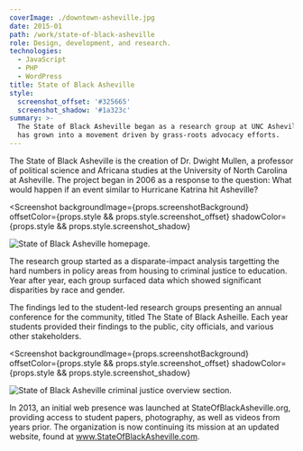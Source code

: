 ```yaml
---
coverImage: ./downtown-asheville.jpg
date: 2015-01
path: /work/state-of-black-asheville
role: Design, development, and research.
technologies:
  - JavaScript
  - PHP
  - WordPress
title: State of Black Asheville
style:
  screenshot_offset: '#325665'
  screenshot_shadow: '#1a323c'
summary: >-
  The State of Black Asheville began as a research group at UNC Asheville and
  has grown into a movement driven by grass-roots advocacy efforts.
---
```


The State of Black Asheville is the creation of Dr. Dwight Mullen, a professor
of political science and Africana studies at the University of North Carolina at
Asheville. The project began in 2006 as a response to the question: What would
happen if an event similar to Hurricane Katrina hit Asheville?

<Screenshot
  backgroundImage={props.screenshotBackground}
  offsetColor={props.style && props.style.screenshot_offset}
  shadowColor={props.style && props.style.screenshot_shadow}
>

![State of Black Asheville homepage.](./soba-homepage.png)

</Screenshot>

The research group started as a disparate-impact analysis targetting the hard
numbers in policy areas from housing to criminal justice to education. Year
after year, each group surfaced data which showed significant disparities by race
and gender.

The findings led to the student-led research groups presenting an annual
conference for the community, titled The State of Black Asheille. Each year
students provided their findings to the public, city officials, and
various other stakeholders.

<Screenshot
  backgroundImage={props.screenshotBackground}
  offsetColor={props.style && props.style.screenshot_offset}
  shadowColor={props.style && props.style.screenshot_shadow}
>

![State of Black Asheville criminal justice overview section.](./soba-criminal-justice.png)

</Screenshot>

In 2013, an initial web presence was launched at StateOfBlackAsheville.org,
providing access to student papers, photography, as well as videos from years
prior. The organization is now continuing its mission at an updated website,
found at <Link href="https://stateofblackasheville.com/" openInNewWindow="true">www.StateOfBlackAsheville.com</Link>.
